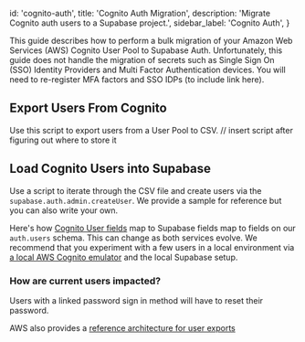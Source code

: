 
  id: 'cognito-auth',
  title: 'Cognito Auth Migration',
  description: 'Migrate Cognito auth users to a Supabase project.',
  sidebar_label: 'Cognito Auth',
}

This guide describes how to perform a bulk migration of your Amazon Web Services (AWS) Cognito User Pool to Supabase Auth. Unfortunately, this guide does not handle the migration of secrets such as
Single Sign On (SSO) Identity Providers and Multi Factor Authentication devices. You will need to re-register MFA factors and SSO IDPs (to include link here).

## Export Users From Cognito

Use this script to export users from a User Pool to CSV. // insert script after figuring out where to store it

## Load Cognito Users into Supabase

Use a script to iterate through the CSV file and create users via the `supabase.auth.admin.createUser`. We provide a sample for reference but you can also write your own.

Here's how [Cognito User fields](https://docs.aws.amazon.com/cognito-user-identity-pools/latest/APIReference/API_UserType.html) map to Supabase fields map to fields on our `auth.users` schema.
This can change as both services evolve. We recommend that you experiment with a few users in a local environment via [a local AWS Cognito emulator](https://hub.docker.com/r/jagregory/cognito-local) and the local Supabase setup.


### How are current users impacted?

Users with a linked password sign in method will have to reset their password.


AWS also provides a [reference architecture for user exports](https://aws.amazon.com/solutions/implementations/cognito-user-profiles-export-reference-architecture/)
